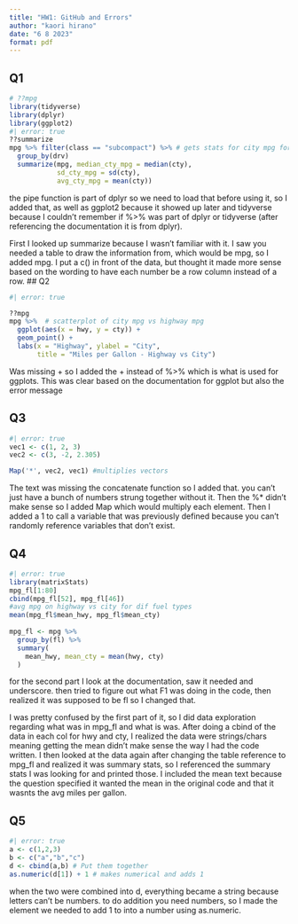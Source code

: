 ```yaml
---
title: "HW1: GitHub and Errors"
author: "kaori hirano"
date: "6 8 2023"
format: pdf
---
```


## Q1

```r
# ??mpg
library(tidyverse)
library(dplyr)
library(ggplot2)
#| error: true
??summarize
mpg %>% filter(class == "subcompact") %>% # gets stats for city mpg for different types of trains 
  group_by(drv)
  summarize(mpg, median_cty_mpg = median(cty),
            sd_cty_mpg = sd(cty),
            avg_cty_mpg = mean(cty))
```

the pipe function is part of dplyr so we need to load that before using it, so I added that, as well as ggplot2 because it showed up later and tidyverse because I couldn't remember if %>% was part of dplyr or tidyverse (after referencing the documentation it is from dplyr).  

First I looked up summarize because I wasn't familiar with it. I saw you needed a table to draw the information from, which would be mpg, so I added mpg. I put a c() in front of the data, but thought it made more sense based on the wording to have each number be a row column instead of a row. 
## Q2

```r
#| error: true

??mpg
mpg %>%  # scatterplot of city mpg vs highway mpg
  ggplot(aes(x = hwy, y = cty)) + 
  geom_point() +
  labs(x = "Highway", ylabel = "City", 
       title = "Miles per Gallon - Highway vs City")
```

Was missing + so I added the + instead of %>% which is what is used for ggplots. This was clear based on the documentation for ggplot but also the error message

## Q3

```r
#| error: true
vec1 <- c(1, 2, 3)
vec2 <- c(3, -2, 2.305)

Map('*', vec2, vec1) #multiplies vectors
```

The text was missing the concatenate function so I added that. you can't just have a bunch of numbers strung together without it. 
Then the %* didn't make sense so I added Map which would multiply each element. 
Then I added a 1 to call a variable that was previously defined because you can't randomly reference variables that don't exist. 

## Q4 

```r
#| error: true
library(matrixStats) 
mpg_fl[1:80]
cbind(mpg_fl[52], mpg_fl[46])
#avg mpg on highway vs city for dif fuel types
mean(mpg_fl$mean_hwy, mpg_fl$mean_cty)
  
mpg_fl <- mpg %>% 
  group_by(fl) %>% 
  summary(
    mean_hwy, mean_cty = mean(hwy, cty)
  )


```

for the second part I look at the documentation, saw it needed and underscore. then tried to figure out what F1 was doing in the code, then realized it was supposed to be fl so I changed that. 

I was pretty confused by the first part of it, so I did data exploration regarding what was in mpg_fl and what is was. After doing a cbind of the data in each col for hwy and cty, I realized the data were strings/chars meaning getting the mean didn't make sense the way I had the code written. I then looked at the data again after changing the table reference to mpg_fl and realized it was summary stats, so I referenced the summary stats I was looking for and printed those. I included the mean text because the question specified it wanted the mean in the original code and that it wasnts the avg miles per gallon. 

## Q5 

```r
#| error: true
a <- c(1,2,3)
b <- c("a","b","c")
d <- cbind(a,b) # Put them together
as.numeric(d[1]) + 1 # makes numerical and adds 1
```

when the two were combined into d, everything became a string because letters can't be numbers. to do addition you need numbers, so I made the element we needed to add 1 to into a number using as.numeric. 